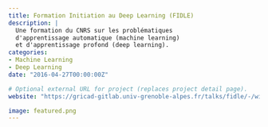 ```yaml
---
title: Formation Initiation au Deep Learning (FIDLE)
description: |
  Une formation du CNRS sur les problématiques
  d'apprentissage automatique (machine learning)
  et d'apprentissage profond (deep learning).
categories:
- Machine Learning
- Deep Learning
date: "2016-04-27T00:00:00Z"

# Optional external URL for project (replaces project detail page).
website: "https://gricad-gitlab.univ-grenoble-alpes.fr/talks/fidle/-/wikis/home"

image: featured.png
---
```


